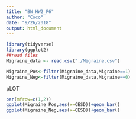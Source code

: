 ```yaml
---
title: "BW_HW2_P6"
author: "Coco"
date: "9/26/2018"
output: html_document
---
```


```r
library(tidyverse)
library(ggplot2)
##read files
Migraine_data <- read.csv("./Migraine.csv")

Migraine_Pos<-filter(Migraine_data,Migraine==1)
Migraine_Neg<-filter(Migraine_data,Migraine==0)

```

pLOT

```r
par(mfrow=c(1,2))
ggplot(Migraine_Pos,aes(x=CESD))+geom_bar()
ggplot(Migraine_Neg,aes(x=CESD))+geom_bar()
```


